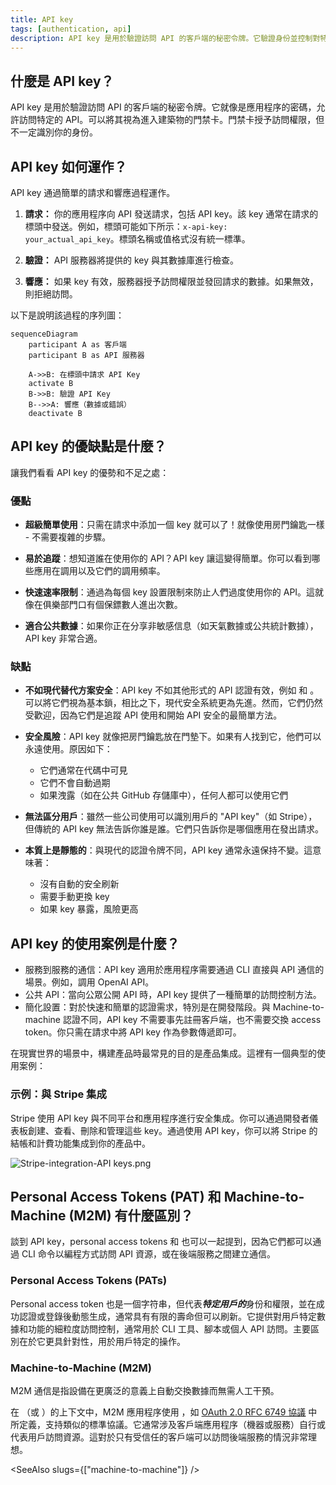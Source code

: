```yaml
---
title: API key
tags: [authentication, api]
description: API key 是用於驗證訪問 API 的客戶端的秘密令牌。它驗證身份並控制對特定資源的訪問，通常用於服務器到服務器的通信或公共數據訪問。
---
```


## 什麼是 API key？

API key 是用於驗證訪問 API 的客戶端的秘密令牌。它就像是應用程序的密碼，允許訪問特定的 API。可以將其視為進入建築物的門禁卡。門禁卡授予訪問權限，但不一定識別你的身份。

## API key 如何運作？

API key 通過簡單的請求和響應過程運作。

1. **請求：** 你的應用程序向 API 發送請求，包括 API key。該 key 通常在請求的標頭中發送。例如，標頭可能如下所示：`x-api-key: your_actual_api_key`。標頭名稱或值格式沒有統一標準。

2. **驗證：** API 服務器將提供的 key 與其數據庫進行檢查。

3. **響應：** 如果 key 有效，服務器授予訪問權限並發回請求的數據。如果無效，則拒絕訪問。

以下是說明該過程的序列圖：

```mermaid
sequenceDiagram
    participant A as 客戶端
    participant B as API 服務器

    A->>B: 在標頭中請求 API Key
    activate B
    B->>B: 驗證 API Key
    B-->>A: 響應（數據或錯誤）
    deactivate B
```

## API key 的優缺點是什麼？

讓我們看看 API key 的優勢和不足之處：

### 優點

- **超級簡單使用**：只需在請求中添加一個 key 就可以了！就像使用房門鑰匙一樣 - 不需要複雜的步驟。

- **易於追蹤**：想知道誰在使用你的 API？API key 讓這變得簡單。你可以看到哪些應用在調用以及它們的調用頻率。

- **快速速率限制**：通過為每個 key 設置限制來防止人們過度使用你的 API。這就像在俱樂部門口有個保鏢數人進出次數。

- **適合公共數據**：如果你正在分享非敏感信息（如天氣數據或公共統計數據），API key 非常合適。

### 缺點

- **不如現代替代方案安全**：API key 不如其他形式的 API 認證有效，例如 <Ref slug="oauth-2.0" /> 和 <Ref slug="jwt" />。可以將它們視為基本鎖，相比之下，現代安全系統更為先進。然而，它們仍然受歡迎，因為它們是追蹤 API 使用和開始 API 安全的最簡單方法。

- **安全風險**：API key 就像把房門鑰匙放在門墊下。如果有人找到它，他們可以永遠使用。原因如下：
  - 它們通常在代碼中可見
  - 它們不會自動過期
  - 如果洩露（如在公共 GitHub 存儲庫中），任何人都可以使用它們

- **無法區分用戶**：雖然一些公司使用可以識別用戶的 "API key"（如 Stripe），但傳統的 API key 無法告訴你誰是誰。它們只告訴你是哪個應用在發出請求。

- **本質上是靜態的**：與現代的認證令牌不同，API key 通常永遠保持不變。這意味著：
  - 沒有自動的安全刷新
  - 需要手動更換 key
  - 如果 key 暴露，風險更高

## API key 的使用案例是什麼？

- 服務到服務的通信：API key 適用於應用程序需要通過 CLI 直接與 API 通信的場景。例如，調用 OpenAI API。
- 公共 API：當向公眾公開 API 時，API key 提供了一種簡單的訪問控制方法。
- 簡化設置：對於快速和簡單的認證需求，特別是在開發階段。與 Machine-to-machine 認證不同，API key 不需要事先註冊客戶端，也不需要交換 access token。你只需在請求中將 API key 作為參數傳遞即可。

在現實世界的場景中，構建產品時最常見的目的是產品集成。這裡有一個典型的使用案例：

### 示例：與 Stripe 集成

Stripe 使用 API key 與不同平台和應用程序進行安全集成。你可以通過開發者儀表板創建、查看、刪除和管理這些 key。通過使用 API key，你可以將 Stripe 的結帳和計費功能集成到你的產品中。

![Stripe-integration-API keys.png](https://uploads.strapi.logto.io/Stripe_integration_API_keys_cb6a2bc679.png)

## Personal Access Tokens (PAT) 和 Machine-to-Machine (M2M) 有什麼區別？

談到 API key，personal access tokens 和 <Ref slug="machine-to-machine" /> 也可以一起提到，因為它們都可以通過 CLI 命令以編程方式訪問 API 資源，或在後端服務之間建立通信。

### Personal Access Tokens (PATs)

Personal access token 也是一個字符串，但代表***特定用戶的***身份和權限，並在成功認證或登錄後動態生成，通常具有有限的壽命但可以刷新。它提供對用戶特定數據和功能的細粒度訪問控制，通常用於 CLI 工具、腳本或個人 API 訪問。主要區別在於它更具針對性，用於用戶特定的操作。

### Machine-to-Machine (M2M)

M2M 通信是指設備在更廣泛的意義上自動交換數據而無需人工干預。

在 <Ref slug="openid-connect" />（或 <Ref slug="oauth-2.0" />）的上下文中，M2M 應用程序使用 <Ref slug="client-credentials-flow" />，如 [OAuth 2.0 RFC 6749 協議](https://datatracker.ietf.org/doc/html/rfc6749) 中所定義，支持類似的標準協議。它通常涉及客戶端應用程序（機器或服務）自行或代表用戶訪問資源。這對於只有受信任的客戶端可以訪問後端服務的情況非常理想。

<SeeAlso slugs={["machine-to-machine"]} />